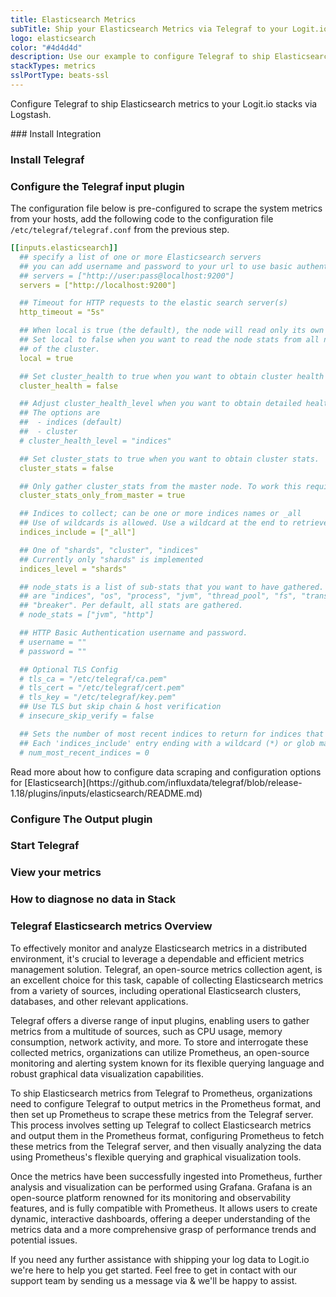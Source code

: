 ```yaml
---
title: Elasticsearch Metrics
subTitle: Ship your Elasticsearch Metrics via Telegraf to your Logit.io Stack
logo: elasticsearch
color: "#4d4d4d"
description: Use our example to configure Telegraf to ship Elasticsearch metrics to Logit.io. Configure Telegraf to send Elasticsearch metrics to Logstash or Elastic.
stackTypes: metrics
sslPortType: beats-ssl
---
```


Configure Telegraf to ship Elasticsearch metrics to your Logit.io stacks via Logstash.

<Steps>
  ### Install Integration
  <InstallIntegration/>

  ### Install Telegraf

  <InstallTelegraf />

  ### Configure the Telegraf input plugin

  The configuration file below is pre-configured to scrape the system metrics from your hosts, add the following code to the configuration file `/etc/telegraf/telegraf.conf` from the previous step.

  ```yaml copy
  [[inputs.elasticsearch]]
    ## specify a list of one or more Elasticsearch servers
    ## you can add username and password to your url to use basic authentication:
    ## servers = ["http://user:pass@localhost:9200"]
    servers = ["http://localhost:9200"]

    ## Timeout for HTTP requests to the elastic search server(s)
    http_timeout = "5s"

    ## When local is true (the default), the node will read only its own stats.
    ## Set local to false when you want to read the node stats from all nodes
    ## of the cluster.
    local = true

    ## Set cluster_health to true when you want to obtain cluster health stats
    cluster_health = false

    ## Adjust cluster_health_level when you want to obtain detailed health stats
    ## The options are
    ##  - indices (default)
    ##  - cluster
    # cluster_health_level = "indices"

    ## Set cluster_stats to true when you want to obtain cluster stats.
    cluster_stats = false

    ## Only gather cluster_stats from the master node. To work this require local = true
    cluster_stats_only_from_master = true

    ## Indices to collect; can be one or more indices names or _all
    ## Use of wildcards is allowed. Use a wildcard at the end to retrieve index names that end with a changing value, like a date.
    indices_include = ["_all"]

    ## One of "shards", "cluster", "indices"
    ## Currently only "shards" is implemented
    indices_level = "shards"

    ## node_stats is a list of sub-stats that you want to have gathered. Valid options
    ## are "indices", "os", "process", "jvm", "thread_pool", "fs", "transport", "http",
    ## "breaker". Per default, all stats are gathered.
    # node_stats = ["jvm", "http"]

    ## HTTP Basic Authentication username and password.
    # username = ""
    # password = ""

    ## Optional TLS Config
    # tls_ca = "/etc/telegraf/ca.pem"
    # tls_cert = "/etc/telegraf/cert.pem"
    # tls_key = "/etc/telegraf/key.pem"
    ## Use TLS but skip chain & host verification
    # insecure_skip_verify = false

    ## Sets the number of most recent indices to return for indices that are configured with a date-stamped suffix.
    ## Each 'indices_include' entry ending with a wildcard (*) or glob matching pattern will group together all indices that match it, and ## sort them by the date or number after the wildcard. Metrics then are gathered for only the 'num_most_recent_indices' amount of most ## recent indices.
    # num_most_recent_indices = 0
  ```

  <Callout type="info">
    Read more about how to configure data scraping and configuration options for [Elasticsearch](https://github.com/influxdata/telegraf/blob/release-1.18/plugins/inputs/elasticsearch/README.md)
  </Callout>

  ### Configure The Output plugin

  <TelegrafOutputPlugin />

  ### Start Telegraf

  <StartTelegraf />

  ### View your metrics
  <LaunchStack source="Elasticsearch_Metrics_via_Telegraf" utmMedium="metrics" utmCampaign="telegraf-Elasticsearch-metrics" />

  ### How to diagnose no data in Stack

  <DiagnoseNoData />

</Steps>

### Telegraf Elasticsearch metrics Overview

To effectively monitor and analyze Elasticsearch metrics in a distributed environment, it's crucial to leverage a dependable and efficient 
metrics management solution. Telegraf, an open-source metrics collection agent, is an excellent choice for this task, capable of collecting 
Elasticsearch metrics from a variety of sources, including operational Elasticsearch clusters, databases, and other relevant applications.

Telegraf offers a diverse range of input plugins, enabling users to gather metrics from a multitude of sources, such as CPU usage, memory 
consumption, network activity, and more. To store and interrogate these collected metrics, organizations can utilize Prometheus, an open-source 
monitoring and alerting system known for its flexible querying language and robust graphical data visualization capabilities.

To ship Elasticsearch metrics from Telegraf to Prometheus, organizations need to configure Telegraf to output metrics in the Prometheus format, 
and then set up Prometheus to scrape these metrics from the Telegraf server. This process involves setting up Telegraf to collect Elasticsearch 
metrics and output them in the Prometheus format, configuring Prometheus to fetch these metrics from the Telegraf server, and then visually 
analyzing the data using Prometheus's flexible querying and graphical visualization tools.

Once the metrics have been successfully ingested into Prometheus, further analysis and visualization can be performed using Grafana. Grafana is 
an open-source platform renowned for its monitoring and observability features, and is fully compatible with Prometheus. It allows users to 
create dynamic, interactive dashboards, offering a deeper understanding of the metrics data and a more comprehensive grasp of performance trends 
and potential issues.

If you need any further assistance with shipping your log data to Logit.io we're here to help you get started. Feel free to get in contact with 
our support team by sending us a message via <IntercomButton text="live chat" /> & we'll be happy to assist.